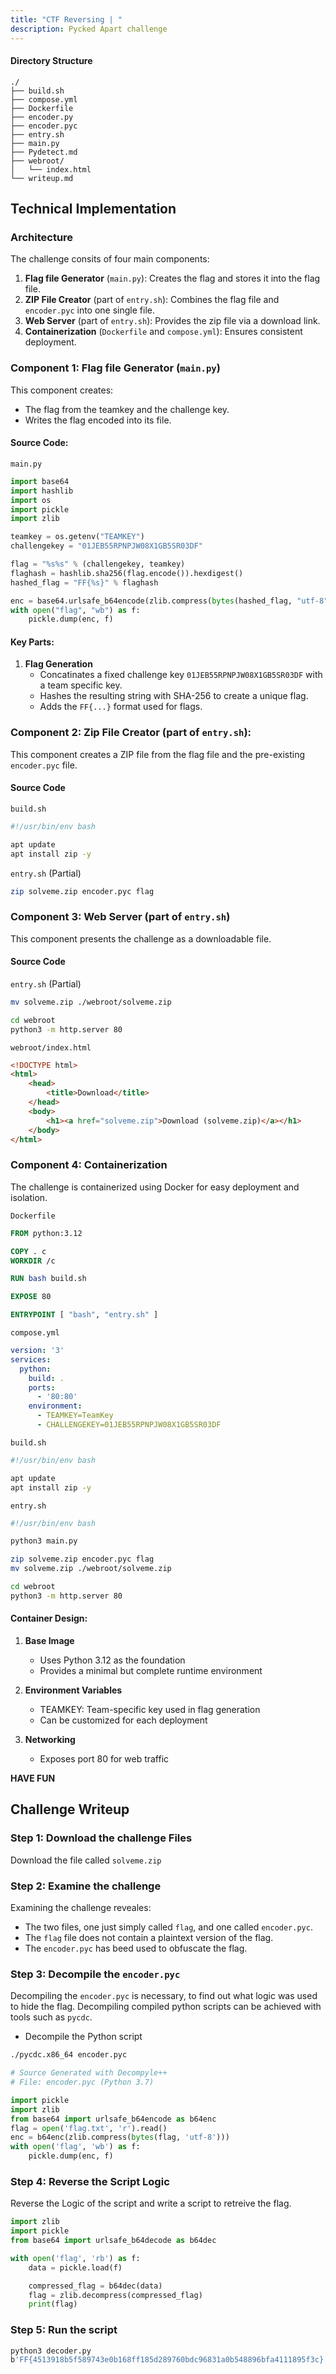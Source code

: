 ```yaml
---
title: "CTF Reversing | "
description: Pycked Apart challenge
---
```


#### Directory Structure
```
./
├── build.sh
├── compose.yml
├── Dockerfile
├── encoder.py
├── encoder.pyc
├── entry.sh
├── main.py
├── Pydetect.md
├── webroot/
│   └── index.html
└── writeup.md
```

## Technical Implementation

### Architecture
The challenge consits of four main components:

1. **Flag file Generator** (`main.py`): Creates the flag and stores it into the flag file.
2. **ZIP File Creator** (part of `entry.sh`): Combines the flag file and `encoder.pyc` into one single file.
3. **Web Server** (part of `entry.sh`): Provides the zip file via a download link.
4. **Containerization** (`Dockerfile` and `compose.yml`): Ensures consistent deployment.

### Component 1: Flag file Generator (`main.py`)

This component creates:
- The flag from the teamkey and the challenge key.
- Writes the flag encoded into its file.

#### Source Code:

`main.py`
```py
import base64
import hashlib
import os
import pickle
import zlib

teamkey = os.getenv("TEAMKEY")
challengekey = "01JEB55RPNPJW08X1GB5SR03DF"

flag = "%s%s" % (challengekey, teamkey)
flaghash = hashlib.sha256(flag.encode()).hexdigest()
hashed_flag = "FF{%s}" % flaghash

enc = base64.urlsafe_b64encode(zlib.compress(bytes(hashed_flag, "utf-8")))
with open("flag", "wb") as f:
    pickle.dump(enc, f)
```

#### Key Parts:

1. **Flag Generation**
   - Concatinates a fixed challenge key `01JEB55RPNPJW08X1GB5SR03DF` with a team specific key.
   - Hashes the resulting string with SHA-256 to create a unique flag.
   - Adds the `FF{...}` format used for flags.

### Component 2: Zip File Creator (part of `entry.sh`):

This component creates a ZIP file from the flag file and the pre-existing `encoder.pyc` file.

#### Source Code

`build.sh`
```sh
#!/usr/bin/env bash

apt update
apt install zip -y
```


`entry.sh` (Partial)
```sh
zip solveme.zip encoder.pyc flag
```


### Component 3: Web Server (part of `entry.sh`)

This component presents the challenge as a downloadable file.

#### Source Code

`entry.sh` (Partial)
```sh
mv solveme.zip ./webroot/solveme.zip

cd webroot
python3 -m http.server 80
```

`webroot/index.html`
```html
<!DOCTYPE html>
<html>
    <head>
        <title>Download</title>
    </head>
    <body>
        <h1><a href="solveme.zip">Download (solveme.zip)</a></h1>
    </body>
</html>
```


### Component 4: Containerization

The challenge is containerized using Docker for easy deployment and isolation.

`Dockerfile`
```Dockerfile
FROM python:3.12

COPY . c
WORKDIR /c

RUN bash build.sh

EXPOSE 80

ENTRYPOINT [ "bash", "entry.sh" ]
```

`compose.yml`
```yml
version: '3'
services:
  python:
    build: .
    ports:
      - '80:80'
    environment:
      - TEAMKEY=TeamKey
      - CHALLENGEKEY=01JEB55RPNPJW08X1GB5SR03DF
```

`build.sh`
```sh
#!/usr/bin/env bash

apt update
apt install zip -y
```

`entry.sh`
```sh
#!/usr/bin/env bash

python3 main.py

zip solveme.zip encoder.pyc flag
mv solveme.zip ./webroot/solveme.zip

cd webroot
python3 -m http.server 80
```

#### Container Design:

1. **Base Image**
   - Uses Python 3.12 as the foundation
   - Provides a minimal but complete runtime environment

2. **Environment Variables**
   - TEAMKEY: Team-specific key used in flag generation
   - Can be customized for each deployment

3. **Networking**
   - Exposes port 80 for web traffic

**HAVE FUN**

## Challenge Writeup

### Step 1: Download the challenge Files
Download the file called `solveme.zip`

### Step 2: Examine the challenge
Examining the challenge reveales:
- The two files, one just simply called `flag`, and one called `encoder.pyc`. 
- The `flag` file does not contain a plaintext version of the flag. 
- The `encoder.pyc` has beed used to obfuscate the flag. 

### Step 3: Decompile the `encoder.pyc`
Decompiling the `encoder.pyc` is necessary, to find out what logic was used to hide the flag. 
Decompiling compiled python scripts can be achieved with tools such as `pycdc`.
- Decompile the Python script

```sh
./pycdc.x86_64 encoder.pyc 
```

```py
# Source Generated with Decompyle++
# File: encoder.pyc (Python 3.7)

import pickle
import zlib
from base64 import urlsafe_b64encode as b64enc
flag = open('flag.txt', 'r').read()
enc = b64enc(zlib.compress(bytes(flag, 'utf-8')))
with open('flag', 'wb') as f:
    pickle.dump(enc, f)
```

### Step 4: Reverse the Script Logic

Reverse the Logic of the script and write a script to retreive the flag.

```py
import zlib
import pickle
from base64 import urlsafe_b64decode as b64dec

with open('flag', 'rb') as f:
    data = pickle.load(f)

    compressed_flag = b64dec(data)
    flag = zlib.decompress(compressed_flag)
    print(flag)
```

### Step 5: Run the script

```sh
python3 decoder.py 
b'FF{4513918b5f589743e0b168ff185d289760bdc96831a0b548896bfa4111895f3c}'
```